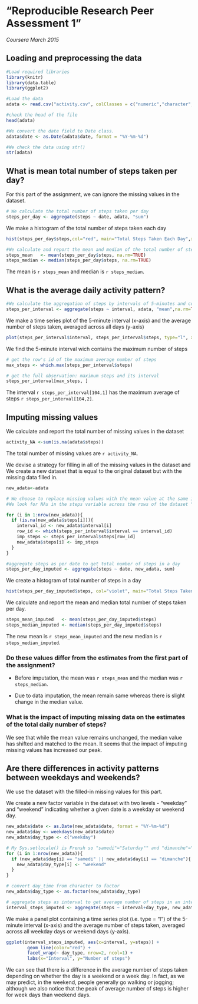
# "Reproducible Research Peer Assessment 1"

*Coursera March 2015*

## Loading and preprocessing the data


```r
#Load required libraries
library(knitr)
library(data.table)
library(ggplot2)

#Load the data
adata <- read.csv("activity.csv", colClasses = c("numeric","character","numeric"))

#check the head of the file
head(adata)

#We convert the date field to Date class.
adata$date <- as.Date(adata$date, format = "%Y-%m-%d")

#We check the data using str() 
str(adata)


```

## What is mean total number of steps taken per day?

For this part of the assignment, we can ignore the missing values in the dataset.

``` r
# We calculate the total number of steps taken per day
steps_per_day <- aggregate(steps ~ date, adata, "sum")

```

We make a histogram of the total number of steps taken each day

```r

hist(steps_per_day$steps,col="red", main="Total Steps Taken Each Day",xlab="Total steps per day")

```

``` r
#We calculate and report the mean and median of the total number of steps taken per day
steps_mean   <- mean(steps_per_day$steps, na.rm=TRUE)
steps_median <- median(steps_per_day$steps, na.rm=TRUE)

```

The mean is `r steps_mean`  and median is `r steps_median`.

## What is the average daily activity pattern?

``` r
#We calculate the aggregation of steps by intervals of 5-minutes and convert the intervals as integers and save them in a data frame called steps_per_interval.
steps_per_interval <- aggregate(steps ~ interval, adata, "mean",na.rm=TRUE)

```

We make a time series plot of the 5-minute interval (x-axis) and the average number of steps taken, averaged across all days (y-axis)

```r

plot(steps_per_interval$interval, steps_per_interval$steps, type="l", xlab="5-min interval", ylab="Average steps across all days",main="Average number of steps taken",col="red")

```

We find the 5-minute interval wich contains the maximum number of steps

``` r
# get the row's id of the maximum average number of steps 
max_steps <- which.max(steps_per_interval$steps)

# get the full observation: maximum steps and its interval 
steps_per_interval[max_steps, ]

```

The interval `r steps_per_interval[104,1] ` has the maximum average of steps `r steps_per_interval[104,2]`.
        
## Imputing missing values  

We calculate and report the total number of missing values in the dataset 

``` r
activity_NA <-sum(is.na(adata$steps))

```
The total number of missing values are `r activity_NA`.

We devise a strategy for filling in all of the missing values in the dataset and We create a new dataset that is equal to the original dataset but with the missing data filled in.

``` r

new_adata<-adata

# We choose to replace missing values with the mean value at the same interval across days.
#We look for NAs in the steps variable across the rows of the dataset "new_rdata". If it exixts then we find the corresponding value of "interval" variable. We then find the steps value from the other data frame "steps_per_interval" for this value of interval and replace the NA value with it.

for (i in 1:nrow(new_adata)){
  if (is.na(new_adata$steps[i])){
    interval_id <- new_adata$interval[i]
    row_id <- which(steps_per_interval$interval == interval_id)
    imp_steps <- steps_per_interval$steps[row_id]
    new_adata$steps[i] <- imp_steps
  }
}

#aggregate steps as per date to get total number of steps in a day
steps_per_day_imputed <- aggregate(steps ~ date, new_adata, sum)

```

We create a histogram of total number of steps in a day

```r

hist(steps_per_day_imputed$steps, col="violet", main="Total Steps Taken Each Day", xlab="Total steps in a day")
```

We calculate and report the mean and median total number of steps taken per day. 


``` r
steps_mean_imputed   <- mean(steps_per_day_imputed$steps)
steps_median_imputed <- median(steps_per_day_imputed$steps)

```

The new mean is `r steps_mean_imputed`  and the new median is `r steps_median_imputed`.

### Do these values differ from the estimates from the first part of the assignment? 

  - Before imputation, the mean  was `r steps_mean`  and the median was `r steps_median`.

  - Due to data imputation, the mean remain same whereas there is slight change in the median value.


### What is the impact of imputing missing data on the estimates of the total daily number of steps?

We see that while the mean value remains unchanged, the median value has shifted and matched to the mean. It seems that the impact of imputing missing values has increased our peak.

## Are there differences in activity patterns between weekdays and weekends?

We use the dataset with the filled-in missing values for this part.

We create a new factor variable in the dataset with two levels - "weekday" and "weekend" indicating whether a given date is a weekday or weekend day.



```r

new_adata$date <- as.Date(new_adata$date, format = "%Y-%m-%d")
new_adata$day <- weekdays(new_adata$date)
new_adata$day_type <- c("weekday")

# My Sys.setlocale() is Frensh so "samedi"="Saturday"" and "dimanche"="Sunday"
for (i in 1:nrow(new_adata)){
  if (new_adata$day[i] == "samedi" || new_adata$day[i] == "dimanche"){
    new_adata$day_type[i] <- "weekend"
  }
}

# convert day_time from character to factor
new_adata$day_type <- as.factor(new_adata$day_type)

# aggregate steps as interval to get average number of steps in an interval across all days
interval_steps_imputed <- aggregate(steps ~ interval+day_type, new_adata, "mean")

```    

We make a panel plot containing a time series plot (i.e. type = "l") of the 5-minute interval (x-axis) and the average number of steps taken, averaged across all weekday days or weekend days (y-axis).

```r

ggplot(interval_steps_imputed, aes(x=interval, y=steps)) + 
        geom_line(color="red") + 
        facet_wrap(~ day_type, nrow=2, ncol=1) +
        labs(x="Interval", y="Number of steps") 

```

We can see that there is a difference in the average number of steps taken depending on whether the day is a weekend or a week day. In fact, as we may predict, in the weekend, people generally go walking or jogging; although we also notice that the peak of average number of steps is higher for week days than weekend days.
